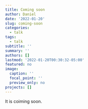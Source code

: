 ```yaml
---
title: Coming soon
author: Daniel
date: '2022-01-20'
slug: coming-soon
categories:
  - talk
tags:
  - talk
subtitle: ''
summary: ''
authors: []
lastmod: '2022-01-20T00:30:32-05:00'
featured: no
image:
  caption: ''
  focal_point: ''
  preview_only: no
projects: []
---
```


It is coiming soon. 